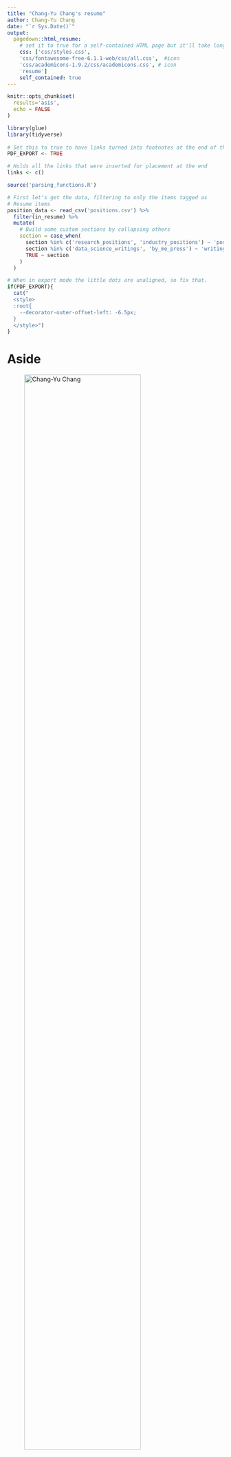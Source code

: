 ```yaml
---
title: "Chang-Yu Chang's resume"
author: Chang-Yu Chang
date: "`r Sys.Date()`"
output:
  pagedown::html_resume:
    # set it to true for a self-contained HTML page but it'll take longer to render
    css: ['css/styles.css', 
    'css/fontawesome-free-6.1.1-web/css/all.css',  #icon
    'css/academicons-1.9.2/css/academicons.css', # icon
    'resume']
    self_contained: true
---
```


```r
knitr::opts_chunk$set(
  results='asis', 
  echo = FALSE
)

library(glue)
library(tidyverse)
  
# Set this to true to have links turned into footnotes at the end of the document
PDF_EXPORT <- TRUE

# Holds all the links that were inserted for placement at the end
links <- c()

source('parsing_functions.R')

# First let's get the data, filtering to only the items tagged as
# Resume items
position_data <- read_csv('positions.csv') %>% 
  filter(in_resume) %>% 
  mutate(
    # Build some custom sections by collapsing others
    section = case_when(
      section %in% c('research_positions', 'industry_positions') ~ 'positions', 
      section %in% c('data_science_writings', 'by_me_press') ~ 'writings',
      TRUE ~ section
    )
  ) 


```


```r
# When in export mode the little dots are unaligned, so fix that. 
if(PDF_EXPORT){
  cat("
  <style>
  :root{
    --decorator-outer-offset-left: -6.5px;
  }
  </style>")
}
```


Aside
================================================================================


![Chang-Yu Chang](icon-192.png){width=80%}

```r
# When in export mode the little dots are unaligned, so fix that. 
if(PDF_EXPORT){
  cat("View this CV online with links at _changyuchang.name_")
} else {
  cat("[<i class='fas fa-download'></i> Download a PDF of this CV](https://github.com/Chang-Yu-Chang/cv/raw/master/cyc_resume.pdf)")
}
```

Contact Info {#contact}
--------------------------------------------------------------------------------

- <i class="fa fa-envelope"></i> chang-yu.chang@yale.edu
- <i class="fa fa-twitter"></i> [changyu_chang](https://twitter.com/changyu_chang)
- <i class="fa fa-github"></i> [github](https://github.com/Chang-Yu-Chang)
- <i class="fa fa-google"></i> [google scholar](https://scholar.google.com.tw/citations?user=vwkZIIMAAAAJ&hl=en&authuser=1)
- <i class="fa fa-link"></i> [changyuchang.name](changyuchang.name)
- For more information, please contact me via email.



Disclaimer {#disclaimer}
--------------------------------------------------------------------------------

This resume was made with the R package [**pagedown**](https://github.com/rstudio/pagedown).

The source code is available at [github.com/Chang-Yu-Chang/cv](https://github.com/Chang-Yu-Chang/cv).

Last updated on `r Sys.Date()`.

Main
================================================================================

Chang-Yu Chang 張昌祐 {#title}
--------------------------------------------------------------------------------


```r
intro_text <- ""

cat(sanitize_links(intro_text))
```


Education {data-icon=graduation-cap data-concise=true}
--------------------------------------------------------------------------------

```r
print_section(position_data, 'education')
```

Selected Publications {data-icon=book}
--------------------------------------------------------------------------------

```r
print_section(position_data, 'academic_articles')
```

Grants, Fellowships, and Awards {data-icon=money}
--------------------------------------------------------------------------------

```r
print_section(position_data, "honors")
```

References {data-icon=people-group}
--------------------------------------------------------------------------------

```r
print_section(position_data, "referees")
```
